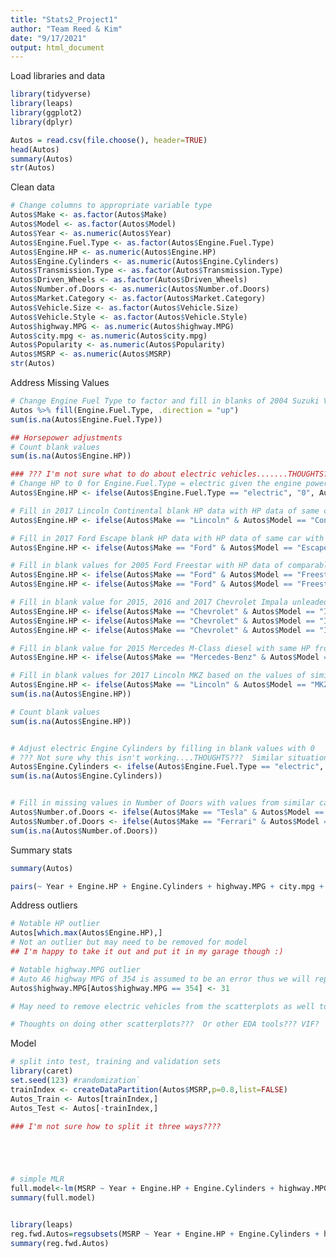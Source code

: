 ---
title: "Stats2_Project1"
author: "Team Reed & Kim"
date: "9/17/2021"
output: html_document
---

Load libraries and data
``` {r}
library(tidyverse)
library(leaps)
library(ggplot2)
library(dplyr)

Autos = read.csv(file.choose(), header=TRUE)
head(Autos)
summary(Autos)
str(Autos)
```

Clean data
``` {r}
# Change columns to appropriate variable type
Autos$Make <- as.factor(Autos$Make)
Autos$Model <- as.factor(Autos$Model)
Autos$Year <- as.numeric(Autos$Year)
Autos$Engine.Fuel.Type <- as.factor(Autos$Engine.Fuel.Type)
Autos$Engine.HP <- as.numeric(Autos$Engine.HP)
Autos$Engine.Cylinders <- as.numeric(Autos$Engine.Cylinders)
Autos$Transmission.Type <- as.factor(Autos$Transmission.Type)
Autos$Driven_Wheels <- as.factor(Autos$Driven_Wheels)
Autos$Number.of.Doors <- as.numeric(Autos$Number.of.Doors)
Autos$Market.Category <- as.factor(Autos$Market.Category)
Autos$Vehicle.Size <- as.factor(Autos$Vehicle.Size)
Autos$Vehicle.Style <- as.factor(Autos$Vehicle.Style)
Autos$highway.MPG <- as.numeric(Autos$highway.MPG)
Autos$city.mpg <- as.numeric(Autos$city.mpg)
Autos$Popularity <- as.numeric(Autos$Popularity)
Autos$MSRP <- as.numeric(Autos$MSRP)
str(Autos)
```

Address Missing Values
``` {r}
# Change Engine Fuel Type to factor and fill in blanks of 2004 Suzuki Verona with regular unleaded given 2005 and 2006 characteristics similarities
Autos %>% fill(Engine.Fuel.Type, .direction = "up")
sum(is.na(Autos$Engine.Fuel.Type))

## Horsepower adjustments
# Count blank values
sum(is.na(Autos$Engine.HP))

### ??? I'm not sure what to do about electric vehicles.......THOUGHTS???
# Change HP to 0 for Engine.Fuel.Type = electric given the engine power is not comparable to regular engines
Autos$Engine.HP <- ifelse(Autos$Engine.Fuel.Type == "electric", "0", Autos$Engine.HP)

# Fill in 2017 Lincoln Continental blank HP data with HP data of same car with different fuel type as this doesn't affect HP
Autos$Engine.HP <- ifelse(Autos$Make == "Lincoln" & Autos$Model == "Continental" & Autos$Year == "2017", "305", Autos$Engine.HP)

# Fill in 2017 Ford Escape blank HP data with HP data of same car with different wheel drive and missing values as this doesn't affect HP
Autos$Engine.HP <- ifelse(Autos$Make == "Ford" & Autos$Model == "Escape" & Autos$Year == "2017", "168", Autos$Engine.HP)

# Fill in blank values for 2005 Ford Freestar with HP data of comparable cars of 2006 thus assuming they are similar in HP
Autos$Engine.HP <- ifelse(Autos$Make == "Ford" & Autos$Model == "Freestar" & Autos$Year == "2005" & Autos$Vehicle.Style == "Passenger Minivan", "201", Autos$Engine.HP)
Autos$Engine.HP <- ifelse(Autos$Make == "Ford" & Autos$Model == "Freestar" & Autos$Year == "2005" & Autos$Vehicle.Style == "Cargo Minivan", "193", Autos$Engine.HP)

# Fill in blank value for 2015, 2016 and 2017 Chevrolet Impala unleaded/natural gas with HP from same car that runs on E85 thus assuming these differences don't affect HP
Autos$Engine.HP <- ifelse(Autos$Make == "Chevrolet" & Autos$Model == "Impala" & Autos$Year == "2015" & Autos$Engine.Fuel.Type == "flex-fuel (unleaded/natural gas)", "305", Autos$Engine.HP)
Autos$Engine.HP <- ifelse(Autos$Make == "Chevrolet" & Autos$Model == "Impala" & Autos$Year == "2016" & Autos$Engine.Fuel.Type == "flex-fuel (unleaded/natural gas)", "305", Autos$Engine.HP)
Autos$Engine.HP <- ifelse(Autos$Make == "Chevrolet" & Autos$Model == "Impala" & Autos$Year == "2017" & Autos$Engine.Fuel.Type == "flex-fuel (unleaded/natural gas)", "305", Autos$Engine.HP)

# Fill in blank value for 2015 Mercedes M-Class diesel with same HP from 2014 model as it appears that HP hasn't changed from year to year
Autos$Engine.HP <- ifelse(Autos$Make == "Mercedes-Benz" & Autos$Model == "M-Class" & Autos$Year == "2015" & Autos$Engine.Fuel.Type == "diesel", "240", Autos$Engine.HP)

# Fill in blank values for 2017 Lincoln MKZ based on the values of similar cars based on year, model and make, all of which have HP of 245
Autos$Engine.HP <- ifelse(Autos$Make == "Lincoln" & Autos$Model == "MKZ" & Autos$Year == "2017", "245", Autos$Engine.HP)
sum(is.na(Autos$Engine.HP))

# Count blank values
sum(is.na(Autos$Engine.HP))


# Adjust electric Engine Cylinders by filling in blank values with 0
# ??? Not sure why this isn't working....THOUGHTS???  Similar situation as above with what to do with Electric cars.....
Autos$Engine.Cylinders <- ifelse(Autos$Engine.Fuel.Type == "electric", "0", Autos$Engine.Cylinders)
sum(is.na(Autos$Engine.Cylinders))


# Fill in missing values in Number of Doors with values from similar cars based on Make and Model
Autos$Number.of.Doors <- ifelse(Autos$Make == "Tesla" & Autos$Model == "Model S" & Autos$Year == "2016" , "4", Autos$Number.of.Doors)
Autos$Number.of.Doors <- ifelse(Autos$Make == "Ferrari" & Autos$Model == "FF" & Autos$Year == "2013", "2", Autos$Number.of.Doors)
sum(is.na(Autos$Number.of.Doors))

```

Summary stats
```{r sumtab}
summary(Autos)
```


   
  
```{r}
pairs(~ Year + Engine.HP + Engine.Cylinders + highway.MPG + city.mpg + Popularity + MSRP, data = Autos)
```

Address outliers
``` {r}
# Notable HP outlier
Autos[which.max(Autos$Engine.HP),]
# Not an outlier but may need to be removed for model
## I'm happy to take it out and put it in my garage though :)

# Notable highway.MPG outlier
# Auto A6 highway MPG of 354 is assumed to be an error thus we will replace with average of similar model and year
Autos$highway.MPG[Autos$highway.MPG == 354] <- 31

# May need to remove electric vehicles from the scatterplots as well to increase insightfulness????

# Thoughts on doing other scatterplots???  Or other EDA tools??? VIF?

```


Model
```{r}
# split into test, training and validation sets
library(caret)
set.seed(123) #randomization`
trainIndex <- createDataPartition(Autos$MSRP,p=0.8,list=FALSE)
Autos_Train <- Autos[trainIndex,] 
Autos_Test <- Autos[-trainIndex,] 

### I'm not sure how to split it three ways????





# simple MLR
full.model<-lm(MSRP ~ Year + Engine.HP + Engine.Cylinders + highway.MPG + Popularity,data=Autos)
summary(full.model)


library(leaps)
reg.fwd.Autos=regsubsets(MSRP ~ Year + Engine.HP + Engine.Cylinders + highway.MPG + Popularity,data=Autos,method="forward",nvmax=15)
summary(reg.fwd.Autos)

```
